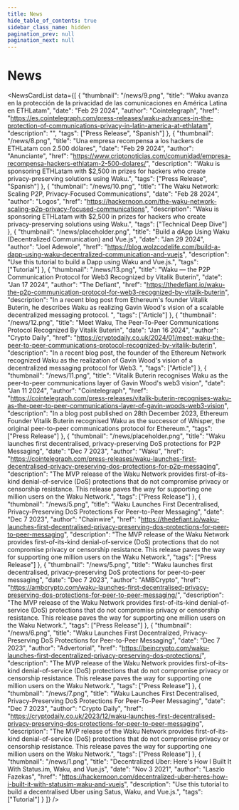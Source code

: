 ```yaml
---
title: News
hide_table_of_contents: true
sidebar_class_name: hidden
pagination_prev: null
pagination_next: null
---
```



<head>
  <body className="news full-width" />
</head>

<h1 className="news-title">
  News
</h1>

<NewsCardList
  data={[
    {
        "thumbnail": "/news/9.png",
        "title": "Waku avanza en la protección de la privacidad de las comunicaciones en América Latina en ETHLatam",
        "date": "Feb 29 2024",
        "author": "Cointelegraph",
        "href": "https://es.cointelegraph.com/press-releases/waku-advances-in-the-protection-of-communications-privacy-in-latin-america-at-ethlatam",
        "description": "",
        "tags": ["Press Release", "Spanish"]
    },
    {
        "thumbnail": "/news/8.png",
        "title": "Una empresa recompensa a los hackers de ETHLatam con 2.500 dólares",
        "date": "Feb 29 2024",
        "author": "Anunciante",
        "href": "https://www.criptonoticias.com/comunidad/empresa-recompensa-hackers-ethlatam-2-500-dolares/",
        "description": "Waku is sponsoring ETHLatam with $2,500 in prizes for hackers who create privacy-preserving solutions using Waku.",
        "tags": ["Press Release", "Spanish"]
    },
    {
        "thumbnail": "/news/10.png",
        "title": "The Waku Network: Scaling P2P, Privacy-Focused Communications",
        "date": "Feb 28 2024",
        "author": "Logos",
        "href": "https://hackernoon.com/the-waku-network-scaling-p2p-privacy-focused-communications",
        "description": "Waku is sponsoring ETHLatam with $2,500 in prizes for hackers who create privacy-preserving solutions using Waku.",
        "tags": ["Technical Deep Dive"]
    },
    {
        "thumbnail": "/news/placeholder.png",
        "title": "Build a dApp Using Waku (Decentralized Communication) and Vue.js",
        "date": "Jan 29 2024",
        "author": "Joel Adewole",
        "href": "https://blog.wolzcodelife.com/build-a-dapp-using-waku-decentralized-communication-and-vuejs",
        "description": "Use this tutorial to build a Dapp using Waku and Vue.js.",
        "tags": ["Tutorial"]
    },
    {
        "thumbnail": "/news/13.png",
        "title": "Waku — the P2P Communication Protocol for Web3 Recognized by Vitalik Buterin",
        "date": "Jan 17 2024",
        "author": "The Defiant",
        "href": "https://thedefiant.io/waku-the-p2p-communication-protocol-for-web3-recognized-by-vitalik-buterin",
        "description": "In a recent blog post from Ethereum's founder Vitalik Buterin, he describes Waku as realizing Gavin Wood's vision of a scalable decentralized messaging protocol. ",
        "tags": ["Article"]
    },
    {
        "thumbnail": "/news/12.png",
        "title": "Meet Waku, The Peer-To-Peer Communications Protocol Recognized By Vitalik Buterin",
        "date": "Jan 16 2024",
        "author": "Crypto Daily",
        "href": "https://cryptodaily.co.uk/2024/01/meet-waku-the-peer-to-peer-communications-protocol-recognized-by-vitalik-buterin",
        "description": "In a recent blog post, the founder of the Ethereum Network recognized Waku as the realization of Gavin Wood's vision of a decentralized messaging protocol for Web3. ",
        "tags": ["Article"]
    },
    {
        "thumbnail": "/news/11.png",
        "title": "Vitalik Buterin recognises Waku as the peer-to-peer communications layer of Gavin Wood's web3 vision",
        "date": "Jan 11 2024",
        "author": "Cointelegraph",
        "href": "https://cointelegraph.com/press-releases/vitalik-buterin-recognises-waku-as-the-peer-to-peer-communications-layer-of-gavin-woods-web3-vision",
        "description": "In a blog post published on 28th December 2023, Ethereum Founder Vitalik Buterin recognised Waku as the successor of Whisper, the original peer-to-peer communications protocol for Ethereum.",
        "tags": ["Press Release"]
    },
    {
        "thumbnail": "/news/placeholder.png",
        "title": "Waku launches first decentralised, privacy-preserving DoS protections for P2P Messaging",
        "date": "Dec 7 2023",
        "author": "Waku",
        "href": "https://cointelegraph.com/press-releases/waku-launches-first-decentralised-privacy-preserving-dos-protections-for-p2p-messaging",
        "description": "The MVP release of the Waku Network provides first-of-its-kind denial-of-service (DoS) protections that do not compromise privacy or censorship resistance. This release paves the way for supporting one million users on the Waku Network.",
        "tags": ["Press Release"]
    },
    {
        "thumbnail": "/news/5.png",
        "title": "Waku Launches First Decentralised, Privacy-Preserving DoS Protections For Peer-to-Peer Messaging",
        "date": "Dec 7 2023",
        "author": "Chainwire",
        "href": "https://thedefiant.io/waku-launches-first-decentralised-privacy-preserving-dos-protections-for-peer-to-peer-messaging",
        "description": "The MVP release of the Waku Network provides first-of-its-kind denial-of-service (DoS) protections that do not compromise privacy or censorship resistance. This release paves the way for supporting one million users on the Waku Network.",
        "tags": ["Press Release"]
    },
    {
        "thumbnail": "/news/5.png",
        "title": "Waku launches first decentralised, privacy-preserving DoS protections for peer-to-peer messaging",
        "date": "Dec 7 2023",
        "author": "AMBCrypto",
        "href": "https://ambcrypto.com/waku-launches-first-decentralised-privacy-preserving-dos-protections-for-peer-to-peer-messaging/",
        "description": "The MVP release of the Waku Network provides first-of-its-kind denial-of-service (DoS) protections that do not compromise privacy or censorship resistance. This release paves the way for supporting one million users on the Waku Network.",
        "tags": ["Press Release"]
    },
    {
        "thumbnail": "/news/6.png",
        "title": "Waku Launches First Decentralized, Privacy-Preserving DoS Protections for Peer-to-Peer Messaging",
        "date": "Dec 7 2023",
        "author": "Advertorial",
        "href": "https://beincrypto.com/waku-launches-first-decentralized-privacy-preserving-dos-protections/",
        "description": "The MVP release of the Waku Network provides first-of-its-kind denial-of-service (DoS) protections that do not compromise privacy or censorship resistance. This release paves the way for supporting one million users on the Waku Network.",
        "tags": ["Press Release"]
    },
    {
        "thumbnail": "/news/7.png",
        "title": "Waku Launches First Decentralised, Privacy-Preserving DoS Protections For Peer-To-Peer Messaging",
        "date": "Dec 7 2023",
        "author": "Crypto Daily",
        "href": "https://cryptodaily.co.uk/2023/12/waku-launches-first-decentralised-privacy-preserving-dos-protections-for-peer-to-peer-messaging",
        "description": "The MVP release of the Waku Network provides first-of-its-kind denial-of-service (DoS) protections that do not compromise privacy or censorship resistance. This release paves the way for supporting one million users on the Waku Network.",
        "tags": ["Press Release"]
    },
    {
        "thumbnail": "/news/1.png",
        "title": "Decentralized Uber: Here's How I Built It With Status.im, Waku, and Vue.js",
        "date": "Nov 3 2021",
        "author": "Laszlo Fazekas",
        "href": "https://hackernoon.com/decentralized-uber-heres-how-i-built-it-with-statusim-waku-and-vuejs",
        "description": "Use this tutorial to build a decentralised Uber using Satus, Waku, and Vue.js.",
        "tags": ["Tutorial"]
    }
  ]}
/>
